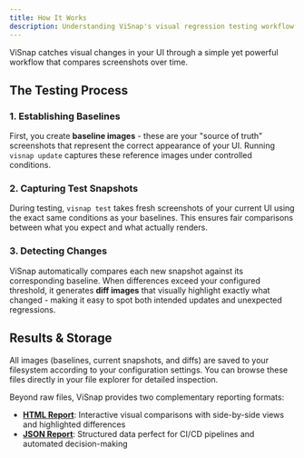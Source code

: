 ```yaml
---
title: How It Works
description: Understanding ViSnap's visual regression testing workflow
---
```


ViSnap catches visual changes in your UI through a simple yet powerful workflow that compares screenshots over time.

## The Testing Process

### 1. Establishing Baselines
First, you create **baseline images** - these are your "source of truth" screenshots that represent the correct appearance of your UI. Running `visnap update` captures these reference images under controlled conditions.

### 2. Capturing Test Snapshots
During testing, `visnap test` takes fresh screenshots of your current UI using the exact same conditions as your baselines. This ensures fair comparisons between what you expect and what actually renders.

### 3. Detecting Changes
ViSnap automatically compares each new snapshot against its corresponding baseline. When differences exceed your configured threshold, it generates **diff images** that visually highlight exactly what changed - making it easy to spot both intended updates and unexpected regressions.

## Results & Storage

All images (baselines, current snapshots, and diffs) are saved to your filesystem according to your configuration settings. You can browse these files directly in your file explorer for detailed inspection.

Beyond raw files, ViSnap provides two complementary reporting formats:
- **[HTML Report](/docs/reference/configuration#html-reporter)**: Interactive visual comparisons with side-by-side views and highlighted differences
- **[JSON Report](/docs/reference/configuration#json-reporter)**: Structured data perfect for CI/CD pipelines and automated decision-making

